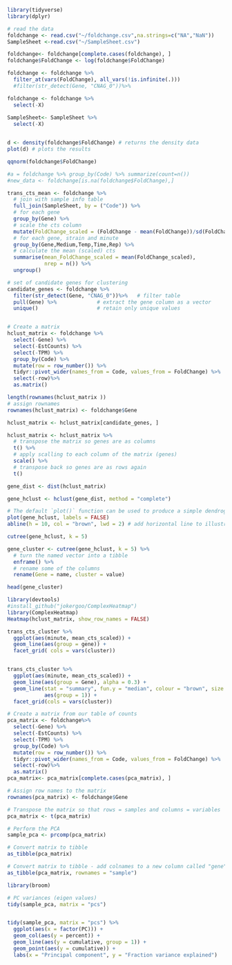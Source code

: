 ```r

library(tidyverse)
library(dplyr)

# read the data
foldchange <- read.csv("~/foldchange.csv",na.strings=c("NA","NaN"))
SampleSheet <-read.csv("~/SampleSheet.csv")

foldchange<- foldchange[complete.cases(foldchange), ]
foldchange$FoldChange <- log(foldchange$FoldChange)

foldchange <- foldchange %>% 
  filter_at(vars(FoldChange), all_vars(!is.infinite(.))) 
  #filter(str_detect(Gene, "CNAG_0"))%>%

foldchange <- foldchange %>% 
  select(-X)
  
SampleSheet<- SampleSheet %>%
  select(-X)


d <- density(foldchange$FoldChange) # returns the density data
plot(d) # plots the results

qqnorm(foldchange$FoldChange)

#a = foldchange %>% group_by(Code) %>% summarize(count=n())
#new_data <- foldchange[is.na(foldchange$FoldChange),]

```


```r

trans_cts_mean <- foldchange %>% 
  # join with sample info table
  full_join(SampleSheet, by = ("Code")) %>% 
  # for each gene
  group_by(Gene) %>% 
  # scale the cts column
  mutate(FoldChange_scaled = (FoldChange - mean(FoldChange))/sd(FoldChange)) %>% 
  # for each gene, strain and minute
  group_by(Gene,Medium,Temp,Time,Rep) %>%
  # calculate the mean (scaled) cts
  summarise(mean_FoldChange_scaled = mean(FoldChange_scaled),
            nrep = n()) %>% 
  ungroup()
```


```r

# set of candidate genes for clustering
candidate_genes <- foldchange %>% 
  filter(str_detect(Gene, "CNAG_0"))%>%   # filter table
  pull(Gene) %>%             # extract the gene column as a vector
  unique()                   # retain only unique values


# Create a matrix
hclust_matrix <- foldchange %>% 
  select(-Gene) %>% 
  select(-EstCounts) %>% 
  select(-TPM) %>%
  group_by(Code) %>%
  mutate(row = row_number()) %>%
  tidyr::pivot_wider(names_from = Code, values_from = FoldChange) %>%
  select(-row)%>%
  as.matrix()

length(rownames(hclust_matrix ))
# assign rownames
rownames(hclust_matrix) <- foldchange$Gene
```


```r
hclust_matrix <- hclust_matrix[candidate_genes, ]

hclust_matrix <- hclust_matrix %>% 
  # transpose the matrix so genes are as columns
  t() %>% 
  # apply scalling to each column of the matrix (genes)
  scale() %>% 
  # transpose back so genes are as rows again
  t()
```


```r
gene_dist <- dist(hclust_matrix)
```


```r
gene_hclust <- hclust(gene_dist, method = "complete")

# The default `plot()` function can be used to produce a simple dendrogram
plot(gene_hclust, labels = FALSE)
abline(h = 10, col = "brown", lwd = 2) # add horizontal line to illustrate cutting dendrogram
```


```r
cutree(gene_hclust, k = 5)

gene_cluster <- cutree(gene_hclust, k = 5) %>% 
  # turn the named vector into a tibble
  enframe() %>% 
  # rename some of the columns
  rename(Gene = name, cluster = value)

head(gene_cluster)

library(devtools)
#install_github("jokergoo/ComplexHeatmap")
library(ComplexHeatmap)
Heatmap(hclust_matrix, show_row_names = FALSE)


```


```r
trans_cts_cluster %>% 
  ggplot(aes(minute, mean_cts_scaled)) +
  geom_line(aes(group = gene)) +
  facet_grid( cols = vars(cluster))


trans_cts_cluster %>% 
  ggplot(aes(minute, mean_cts_scaled)) +
  geom_line(aes(group = Gene), alpha = 0.3) +
  geom_line(stat = "summary", fun.y = "median", colour = "brown", size = 1.5, 
            aes(group = 1)) +
  facet_grid(cols = vars(cluster))
```


```r

# Create a matrix from our table of counts
pca_matrix <- foldchange%>% 
  select(-Gene) %>% 
  select(-EstCounts) %>% 
  select(-TPM) %>%
  group_by(Code) %>%
  mutate(row = row_number()) %>%
  tidyr::pivot_wider(names_from = Code, values_from = FoldChange) %>%
  select(-row)%>%
  as.matrix()
pca_matrix<- pca_matrix[complete.cases(pca_matrix), ]

# Assign row names to the matrix
rownames(pca_matrix) <- foldchange$Gene

# Transpose the matrix so that rows = samples and columns = variables
pca_matrix <- t(pca_matrix)

# Perform the PCA
sample_pca <- prcomp(pca_matrix)
```


```r

# Convert matrix to tibble
as_tibble(pca_matrix)

# Convert matrix to tibble - add colnames to a new column called "gene"
as_tibble(pca_matrix, rownames = "sample")

library(broom)

# PC variances (eigen values)
tidy(sample_pca, matrix = "pcs")


tidy(sample_pca, matrix = "pcs") %>% 
  ggplot(aes(x = factor(PC))) +
  geom_col(aes(y = percent)) +
  geom_line(aes(y = cumulative, group = 1)) + 
  geom_point(aes(y = cumulative)) +
  labs(x = "Principal component", y = "Fraction variance explained")
```


```r


```

